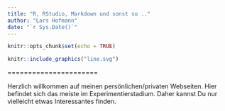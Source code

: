 ```yaml
---
title: "R, RStudio, Markdown und sonst so .."
author: "Lars Hofmann"
date: "`r Sys.Date()`"
---
```


```r
knitr::opts_chunk$set(echo = TRUE)
```

```r
knitr::include_graphics("line.svg")
```

======================

Herzlich willkommen auf meinen persönlichen/privaten Webseiten. Hier befindet sich das meiste im Experimentierstadium. Daher kannst Du nur vielleicht etwas Interessantes finden. 

